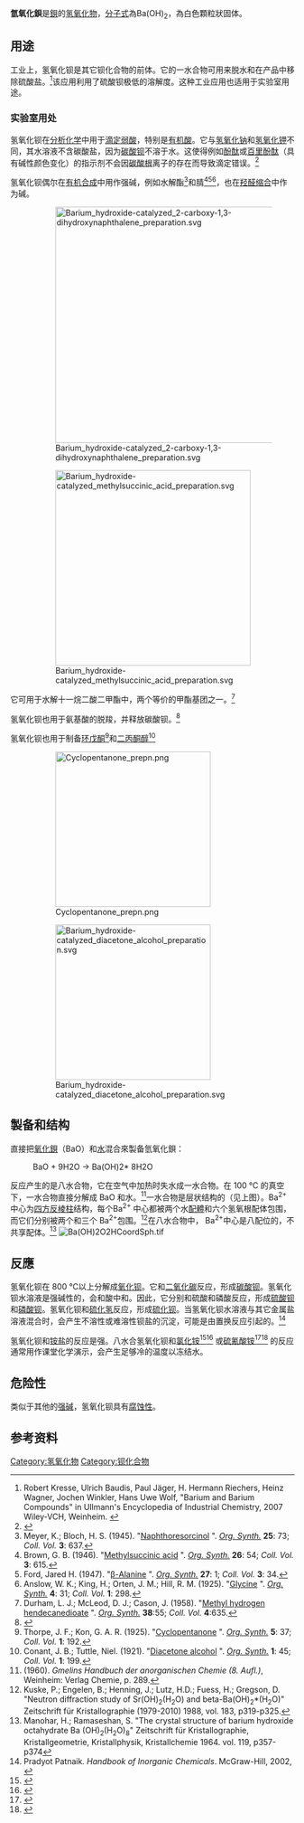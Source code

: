 {{Chembox
| Name = 氢氧化钡
| ImageFile = Ba(OH)2 octahydrate.JPG
|ImageFile1= Ba(OH)2monohydrate.tif
| ImageName = 八水合氢氧化钡
| Section1 = {{Chembox Identifiers
| CASNo = 17194-00-2
| CASNo_Ref = {{cascite|correct|CAS}}
| CASNo1 = 22326-55-2
| CASNo1_Comment =  一水合物
| CASNo1_Ref = {{cascite|changed|??}}
| CASNo2 = 12230-71-6
| CASNo2_Comment =  八水合物
| CASNo2_Ref = {{cascite|changed|??}}
|  RTECS  =  CQ9200000 
|  ChemSpiderID_Ref  = {{chemspidercite|correct|chemspider}}|  ChemSpiderID  =  26408
|  InChI  =  1/Ba.2H2O/h;2*1H2/q+2;;/p-2
|  ChEBI_Ref  = {{ebicite|correct|EBI}}|  ChEBI  =  32592
|  SMILES  =  [Ba+2].[OH-].[OH-]
|  InChIKey  =  RQPZNWPYLFFXCP-NUQVWONBAR
|  StdInChI_Ref  = {{stdinchicite|correct|chemspider}}|  StdInChI  =  1S/Ba.2H2O/h;2*1H2/q+2;;/p-2
|  StdInChIKey_Ref  = {{stdinchicite|correct|chemspider}}|  StdInChIKey  =  RQPZNWPYLFFXCP-UHFFFAOYSA-L
|  PubChem  =  28387
|  Gmelin  =  846955
}}
| Section2 = {{Chembox Properties
| Formula = Ba(OH)<sub>2</sub>
| MolarMass = 171.342 g/mol（无水）<br />189.36 g/mol（一水合物）<br />315.46 g/mol（八水合物）
| Appearance = 白色固体
| Solubility = 5.6 g/100 g（八水合物）
| Solvent = 其它溶剂
| SolubleOther = 微溶
| MeltingPt = 78 °C（八水合物）<br />>408 °C（无水）
| BoilingPt = 780 °C
| pKb=0.15 (第一个 OH<sup>−</sup>), 0.64 (第二个 OH<sup>−</sup>) <ref>{{cite web|url=http://www.periodensystem-online.de/index.php?show=list&id=acid&prop=pKb-Werte&sel=oz&el=92|title=Sortierte Liste: pKb-Werte,  nach Ordnungszahl sortiert. – Das Periodensystem online|publisher=|accessdate=2019-01-15|archive-date=2018-11-16|archive-url=https://web.archive.org/web/20181116050427/http://www.periodensystem-online.de/index.php?show=list&id=acid&prop=pKb-Werte&sel=oz&el=92|dead-url=yes}}</ref> }}
| Section3 = {{Chembox Structure
| Coordination =
| CrystalStruct = 八面体
  }}
| Section4 = {{Chembox Thermochemistry
| DeltaHf = −944.7 kJ/mol
  }}
| Section7 = {{Chembox Hazards
| wxxfh={{wxxfh|Xn}}
| NFPA-H = 3
| NFPA-F =0
| NFPA-R =0
  NFPA-O =ALK
| RPhrases = {{R35}}-{{R37/38}}
| SPhrases = {{S2}}-{{S28}}
| FlashPt = 不可燃
  }}
| Section8 = {{Chembox Related
| OtherAnions = [[氧化钡|氧化钡]]、[[过氧化钡|过氧化钡]]
| OtherCations = [[氢氧化钙|氢氧化钙]]、[[氢氧化锶|氢氧化锶]]
  }}
}}
'''氫氧化鋇'''是[[鋇|鋇]]的[[氢氧化物|氢氧化物]]，[[分子式|分子式]]為Ba(OH)<sub>2</sub>，為白色顆粒狀固体。

== 用途 ==
工业上，氢氧化钡是其它钡化合物的前体。它的一水合物可用来脱水和在产品中移除硫酸盐。<ref name=Ullmann>Robert Kresse, Ulrich Baudis, Paul Jäger, H. Hermann Riechers, Heinz Wagner, Jochen Winkler, Hans Uwe Wolf, "Barium and Barium Compounds" in Ullmann's Encyclopedia of Industrial Chemistry, 2007 Wiley-VCH, Weinheim. {{DOI|10.1002/14356007.a03_325.pub2}}</ref>该应用利用了硫酸钡极低的溶解度。这种工业应用也适用于实验室用途。

===实验室用处===
氢氧化钡在[[分析化学|分析化学]]中用于[[滴定|滴定]][[弱酸|弱酸]]，特别是[[有机酸|有机酸]]。它与[[氢氧化钠|氢氧化钠]]和[[氢氧化钾|氢氧化钾]]不同，其水溶液不含碳酸盐，因为[[碳酸钡|碳酸钡]]不溶于水。这使得例如[[酚酞|酚酞]]或[[百里酚酞|百里酚酞]]（具有碱性颜色变化）的指示剂不会因[[碳酸根|碳酸根]]离子的存在而导致滴定错误。<ref>{{VogelQuantitative}}</ref>

氢氧化钡偶尔在[[有机合成|有机合成]]中用作强碱，例如水解酯<ref>Meyer, K.; Bloch, H. S. (1945). "[http://www.orgsyn.org/orgsyn/prep.asp?prep=cv3p0637 Naphthoresorcinol] {{Wayback|url=http://www.orgsyn.org/orgsyn/prep.asp?prep=cv3p0637 |date=20120607005319 }}". ''[[Org._Synth.|Org. Synth.]]'' '''25''': 73; ''Coll. Vol.'' '''3''': 637.</ref>和腈<ref>Brown, G. B. (1946). "[http://www.orgsyn.org/orgsyn/prep.asp?prep=cv3p0615 Methylsuccinic acid] {{Wayback|url=http://www.orgsyn.org/orgsyn/prep.asp?prep=cv3p0615 |date=20120609211222 }}". ''[[Org._Synth.|Org. Synth.]]'' '''26''': 54; ''Coll. Vol.'' '''3''': 615.</ref><ref>Ford, Jared H. (1947). "[http://www.orgsyn.org/orgsyn/prep.asp?prep=cv3p0034 β-Alanine] {{Wayback|url=http://www.orgsyn.org/orgsyn/prep.asp?prep=cv3p0034 |date=20120609211310 }}". ''[[Org._Synth.|Org. Synth.]]'' '''27''': 1; ''Coll. Vol.'' '''3''': 34.</ref><ref>Anslow, W. K.; King, H.; Orten, J. M.; Hill, R. M. (1925). "[http://www.orgsyn.org/orgsyn/prep.asp?prep=cv1p0298 Glycine] {{Wayback|url=http://www.orgsyn.org/orgsyn/prep.asp?prep=cv1p0298 |date=20120609211324 }}". ''[[Org._Synth.|Org. Synth.]]'' '''4''': 31; ''Coll. Vol.'' '''1''': 298.</ref>，也在[[羟醛缩合|羟醛缩合]]中作为碱。

:[[File:Barium_hydroxide-catalyzed_2-carboxy-1,3-dihydroxynaphthalene_preparation.svg|418px]]
:[[File:Barium_hydroxide-catalyzed_methylsuccinic_acid_preparation.svg|346px]]

它可用于水解十一烷二酸二甲酯中，两个等价的甲酯基团之一。<ref>Durham, L. J.; McLeod, D. J.; Cason, J. (1958). "[http://www.orgsyn.org/orgsyn/prep.asp?prep=cv4p0635 Methyl hydrogen hendecanedioate] {{Wayback|url=http://www.orgsyn.org/orgsyn/prep.asp?prep=cv4p0635 |date=20201203221850 }}". ''[[Org._Synth.|Org. Synth.]]'' '''38''':55; ''Coll. Vol.'' '''4''':635.</ref>

氢氧化钡也用于氨基酸的脱羧，并释放碳酸钡。<ref>{{Cite web |url=https://books.google.com/books?id=S4nrnTkBph0C&printsec=frontcover&hl=es#v=onepage&q&f=false |title=存档副本 |access-date=2021-07-14 |archive-date=2021-07-14 |archive-url=https://web.archive.org/web/20210714141009/https://books.google.com/books?id=S4nrnTkBph0C&printsec=frontcover&hl=es#v=onepage&q&f=false |dead-url=no }}</ref>

氢氧化钡也用于制备[[环戊酮|环戊酮]]<ref>Thorpe, J. F.; Kon, G. A. R. (1925). "[http://www.orgsyn.org/orgsyn/prep.asp?prep=cv1p0192 Cyclopentanone] {{Wayback|url=http://www.orgsyn.org/orgsyn/prep.asp?prep=cv1p0192 |date=20120609211402 }}". ''[[Org._Synth.|Org. Synth.]]'' '''5''': 37; ''Coll. Vol.'' '''1''': 192.</ref>和[[二丙酮醇|二丙酮醇]]<ref>Conant, J. B.; Tuttle, Niel. (1921). "[http://www.orgsyn.org/orgsyn/prep.asp?prep=cv1p0199 Diacetone alcohol] {{Wayback|url=http://www.orgsyn.org/orgsyn/prep.asp?prep=cv1p0199 |date=20120609211442 }}". ''[[Org._Synth.|Org. Synth.]]'' '''1''': 45; ''Coll. Vol.'' '''1''': 199.</ref>

:[[File:Cyclopentanone_prepn.png|275px]]
:[[File:Barium_hydroxide-catalyzed_diacetone_alcohol_preparation.svg|275px]]

== 製备和结构 ==
直接把[[氧化鋇|氧化鋇]]（BaO）和[[水|水]]混合來製备氫氧化鋇：

:<chem>BaO + 9H2O -> Ba(OH)2* 8H2O</chem>

反应产生的是八水合物，它在空气中加热时失水成一水合物。在 100 °C 的真空下，一水合物直接分解成 BaO 和水。<ref>(1960). ''Gmelins Handbuch der anorganischen Chemie (8. Aufl.)'', Weinheim: Verlag Chemie, p. 289.</ref>一水合物是层状结构的（见上图）。Ba<sup>2+</sup> 中心为[[四方反棱柱|四方反棱柱]]结构，每个Ba<sup>2+</sup> 中心都被两个水[[配體|配體]]和六个氢氧根配体包围，而它们分别被两个和三个 Ba<sup>2+</sup>包围。<ref>Kuske, P.; Engelen, B.; Henning, J.; Lutz, H.D.; Fuess, H.; Gregson, D. "Neutron diffraction study of Sr(OH)<sub>2</sub>(H<sub>2</sub>O) and beta-Ba(OH)<sub>2</sub>*(H<sub>2</sub>O)" Zeitschrift für Kristallographie (1979-2010) 1988, vol. 183, p319-p325.</ref>在八水合物中， Ba<sup>2+</sup>中心是八配位的，不共享配体。<ref>Manohar, H.; Ramaseshan, S. "The crystal structure of barium hydroxide octahydrate Ba (OH)<sub>2</sub>(H<sub>2</sub>O)<sub>8</sub>" Zeitschrift für Kristallographie, Kristallgeometrie, Kristallphysik, Kristallchemie 1964. vol. 119, p357-p374</ref>
[[File:Ba(OH)2O2HCoordSph.tif|thumb]]

== 反應 ==
氢氧化钡在 800 °C以上分解成[[氧化钡|氧化钡]]。它和[[二氧化碳|二氧化碳]]反应，形成[[碳酸钡|碳酸钡]]。氢氧化钡水溶液是强碱性的，会和酸中和。因此，它分别和硫酸和磷酸反应，形成[[硫酸钡|硫酸钡]]和[[磷酸钡|磷酸钡]]。氢氧化钡和[[硫化氢|硫化氢]]反应，形成[[硫化钡|硫化钡]]。当氢氧化钡水溶液与其它金属盐溶液混合时，会产生不溶性或难溶性钡盐的沉淀，可能是由置换反应引起的。<ref>Pradyot Patnaik. ''Handbook of Inorganic Chemicals''. McGraw-Hill, 2002, {{ISBN|0-07-049439-8}}</ref>

氢氧化钡和[[铵盐|铵盐]]的反应是强{{le|吸热过程|endothermic}}。八水合氢氧化钡和[[氯化铵|氯化铵]]<ref name=UCSD>{{cite web|title=Endothermic Reactions of Hydrated Barium Hydroxide and Ammonium Chloride|url=http://www-chem.ucsd.edu/undergraduate/teaching-labs/demos/demo45.html|publisher=UC San Diego|access-date=2 April 2014|archive-date=2021-01-15|archive-url=https://web.archive.org/web/20210115210341/https://www-chem.ucsd.edu/undergraduate/teaching-labs/demos/demo45.html|dead-url=no}}</ref><ref>{{Cite web |url=http://www.nuffieldfoundation.org/practical-chemistry/endothermic-solid-solid-reactions |title=Endothermic Solid-Solid Reactions |access-date=2021-07-14 |archive-date=2016-07-14 |archive-url=https://web.archive.org/web/20160714025734/http://www.nuffieldfoundation.org/practical-chemistry/endothermic-solid-solid-reactions |dead-url=no }}</ref> 或[[硫氰酸铵|硫氰酸铵]]<ref name=UW>{{cite web|last=Camp|first=Eric|title=Endothermic Reaction|url=http://depts.washington.edu/chem/facilserv/lecturedemo/EndothermicReaction-UWDept.ofChemistry.html|publisher=Univertist of Washington|access-date=2 April 2014|archive-date=2020-01-10|archive-url=https://web.archive.org/web/20200110205514/http://depts.washington.edu/chem/facilserv/lecturedemo/EndothermicReaction-UWDept.ofChemistry.html|dead-url=no}}</ref><ref name=RSC>{{cite web|title=Endothermic solid-solid reactions |url=http://media.rsc.org/Classic%20Chem%20Demos/CCD-44.pdf |work=Classic Chemistry Demonstrations |publisher=The Royal Society of Chemistry |access-date=2 April 2014 |url-status=dead |archive-url=https://web.archive.org/web/20140407092124/http://media.rsc.org/Classic%20Chem%20Demos/CCD-44.pdf |archive-date=7 April 2014 }}</ref> 的反应通常用作课堂化学演示，会产生足够冷的温度以冻结水。

== 危险性 ==
类似于其他的[[强碱|强碱]]，氢氧化钡具有[[腐蚀性|腐蚀性]]。

==参考资料==
{{reflist}}
{{氢氧化物}}
{{鋇化合物}}

[[Category:氢氧化物|Category:氢氧化物]]
[[Category:钡化合物|Category:钡化合物]]